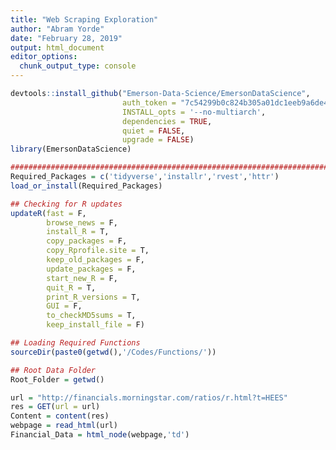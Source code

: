 ```yaml
---
title: "Web Scraping Exploration"
author: "Abram Yorde"
date: "February 28, 2019"
output: html_document
editor_options: 
  chunk_output_type: console
---
```


```r
devtools::install_github("Emerson-Data-Science/EmersonDataScience",  
                         auth_token = "7c54299b0c824b305a01dc1eeb9a6de41fe12b23",  
                         INSTALL_opts = '--no-multiarch',  
                         dependencies = TRUE,  
                         quiet = FALSE,  
                         upgrade = FALSE)
library(EmersonDataScience)

##########################################################################
Required_Packages = c('tidyverse','installr','rvest','httr')
load_or_install(Required_Packages)

## Checking for R updates
updateR(fast = F,
        browse_news = F,
        install_R = T,
        copy_packages = F,
        copy_Rprofile.site = T,
        keep_old_packages = F,
        update_packages = F,
        start_new_R = F,
        quit_R = T,
        print_R_versions = T,
        GUI = F,
        to_checkMD5sums = T,
        keep_install_file = F)

## Loading Required Functions
sourceDir(paste0(getwd(),'/Codes/Functions/'))

## Root Data Folder
Root_Folder = getwd()
```

```r
url = "http://financials.morningstar.com/ratios/r.html?t=HEES"
res = GET(url = url)
Content = content(res)
webpage = read_html(url)
Financial_Data = html_node(webpage,'td')

```


